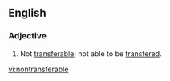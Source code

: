 ==English==
===Adjective===
{{en-adj}}
# Not [[transferable]]; not able to be [[transfer]]ed.

[[vi:nontransferable]]